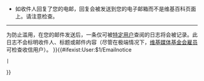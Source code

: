 {{Ivmbox
|border=steelblue
|extracss=font-size: 90%;
|1=[[File:Mail-send-receive.svg|right]]
您可以使用下面的表单给这位维基百科用户发送一封电邮。您在[[Special:Preferences|{{int:mypreferences}}]]中输入的电邮地址'''将会'''在邮件的“发件人”栏中显示，以便于收件人回复。如果您不希望自己的电邮地址被透漏给收件人，请不要发送此邮件，您亦可在该用户的对话页上与其交流。

; 请牢记：
* 除非您要发送的内容包含机密信息，否则一般来说在用户对话页上留言是较好的选择。
* 用户可能会为维基百科开设一专门的邮件地址，并可能不会经常查看。在等待回复时请耐心。
* 您可在该用户的对话页上留言表明您已向他发送电邮<!--，如可使用{{tl|You've got mail}}模板-->。
* 如果您要谈论某一条目，请务必包含完整页面标题或链接。
* 邮件将会以纯文字发出，维基标记（如<tt><nowiki>[[链接|链接]]</nowiki></tt>）和HTML代码均不会工作。
* {{!xt|1=您的电邮地址'''将会'''被透漏给收件人。}}
* 如收件人回复了您的电邮，回复会被发送到您的电子邮箱而不是维基百科页面上。请注意检查。
<hr />
为防止滥用，在您的邮件发送后，一条仅可被[[WP:用户查核|特定用户]]查阅的日志将会被记录。此日志不会标明收件人、标题或邮件内容（尽管在极端情况下，[[m:System_administrators|维基媒体基金会雇员]]可检查收信用户）。
}}{{#ifexist:User:$1/Emailnotice
 |{{User:$1/Emailnotice}}
}}